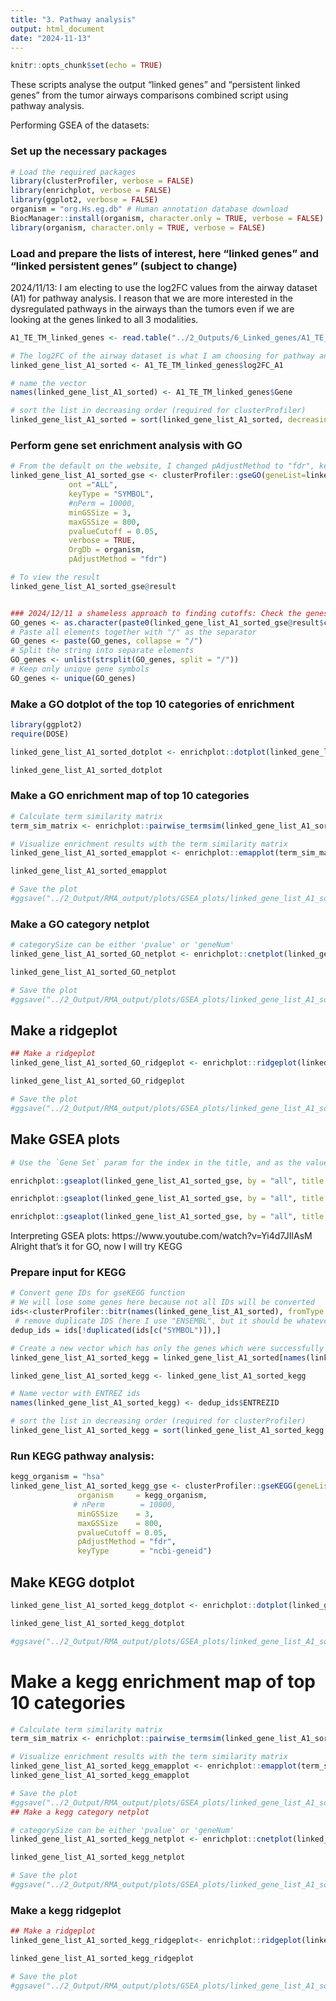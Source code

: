 ```yaml
---
title: "3. Pathway analysis"
output: html_document
date: "2024-11-13"
---
```


```r
knitr::opts_chunk$set(echo = TRUE)
```

These scripts analyse the output "linked genes" and "persistent linked genes" from the tumor airways comparisons combined script using pathway analysis.

Performing GSEA of the datasets:

### Set up the necessary packages
```r

# Load the required packages
library(clusterProfiler, verbose = FALSE)
library(enrichplot, verbose = FALSE)
library(ggplot2, verbose = FALSE)
organism = "org.Hs.eg.db" # Human annotation database download
BiocManager::install(organism, character.only = TRUE, verbose = FALSE) 
library(organism, character.only = TRUE, verbose = FALSE)

```

### Load and prepare the lists of interest, here "linked genes" and "linked persistent genes" (subject to change)

2024/11/13: I am electing to use the log2FC values from the airway dataset (A1) for pathway analysis. I reason that we are more interested in the dysregulated pathways in the airways than the tumors even if we are looking at the genes linked to all 3 modalities.
```r

A1_TE_TM_linked_genes <- read.table("../2_Outputs/6_Linked_genes/A1_TE_TM_linked_genes_0.05_0_0.05_0_0.05_0_20241205.txt", header = TRUE)

# The log2FC of the airway dataset is what I am choosing for pathway analysis
linked_gene_list_A1_sorted <- A1_TE_TM_linked_genes$log2FC_A1

# name the vector
names(linked_gene_list_A1_sorted) <- A1_TE_TM_linked_genes$Gene

# sort the list in decreasing order (required for clusterProfiler)
linked_gene_list_A1_sorted = sort(linked_gene_list_A1_sorted, decreasing = TRUE)

```


### Perform gene set enrichment analysis with GO
```r
# From the default on the website, I changed pAdjustMethod to "fdr", keyType to "SYMBOL". And there was a warning message that I should remove the nPerm parameter so I did that
linked_gene_list_A1_sorted_gse <- clusterProfiler::gseGO(geneList=linked_gene_list_A1_sorted, 
             ont ="ALL", 
             keyType = "SYMBOL", 
             #nPerm = 10000, 
             minGSSize = 3, 
             maxGSSize = 800, 
             pvalueCutoff = 0.05, 
             verbose = TRUE, 
             OrgDb = organism, 
             pAdjustMethod = "fdr")

# To view the result
linked_gene_list_A1_sorted_gse@result


### 2024/12/11 a shameless approach to finding cutoffs: Check the genes from the result with the least stringent cutoffs and then see which cutoffs can be applied that keep most of these genes
GO_genes <- as.character(paste0(linked_gene_list_A1_sorted_gse@result$core_enrichment))
# Paste all elements together with "/" as the separator
GO_genes <- paste(GO_genes, collapse = "/")
# Split the string into separate elements
GO_genes <- unlist(strsplit(GO_genes, split = "/"))
# Keep only unique gene symbols
GO_genes <- unique(GO_genes)

```

### Make a GO dotplot of the top 10 categories of enrichment
```r

library(ggplot2)
require(DOSE)

linked_gene_list_A1_sorted_dotplot <- enrichplot::dotplot(linked_gene_list_A1_sorted_gse, showCategory=10, split=".sign") + facet_grid(.~.sign)

linked_gene_list_A1_sorted_dotplot


```

### Make a GO enrichment map of top 10 categories
```r

# Calculate term similarity matrix
term_sim_matrix <- enrichplot::pairwise_termsim(linked_gene_list_A1_sorted_gse)

# Visualize enrichment results with the term similarity matrix
linked_gene_list_A1_sorted_emapplot <- enrichplot::emapplot(term_sim_matrix, showCategory = 9)

linked_gene_list_A1_sorted_emapplot

# Save the plot
#ggsave("../2_Output/RMA_output/plots/GSEA_plots/linked_gene_list_A1_sorted/linked_gene_list_A1_sorted_GO_emap.png", linked_gene_list_A1_sorted_emapplot, width = 10, height = 10)
```

### Make a GO category netplot
```r
# categorySize can be either 'pvalue' or 'geneNum'
linked_gene_list_A1_sorted_GO_netplot <- enrichplot::cnetplot(linked_gene_list_A1_sorted_gse, categorySize="pvalue", foldChange=linked_gene_list_A1_sorted, showCategory = 3)

linked_gene_list_A1_sorted_GO_netplot

# Save the plot
#ggsave("../2_Output/RMA_output/plots/GSEA_plots/linked_gene_list_A1_sorted/linked_gene_list_A1_sorted_GO_cnet.png", linked_gene_list_A1_sorted_GO_netplot, width = 15, height = 10)

```

## Make a ridgeplot
```r
## Make a ridgeplot
linked_gene_list_A1_sorted_GO_ridgeplot <- enrichplot::ridgeplot(linked_gene_list_A1_sorted_gse) + labs(x = "enrichment distribution")

linked_gene_list_A1_sorted_GO_ridgeplot

# Save the plot
#ggsave("../2_Output/RMA_output/plots/GSEA_plots/linked_gene_list_A1_sorted/linked_gene_list_A1_sorted_GO_ridgeplot.png", linked_gene_list_A1_sorted_GO_ridgeplot, width = 20, height = 15)

```

## Make GSEA plots
```r
# Use the `Gene Set` param for the index in the title, and as the value for geneSetId

enrichplot::gseaplot(linked_gene_list_A1_sorted_gse, by = "all", title = linked_gene_list_A1_sorted_gse$Description[1], geneSetID = 1)

enrichplot::gseaplot(linked_gene_list_A1_sorted_gse, by = "all", title = linked_gene_list_A1_sorted_gse$Description[2], geneSetID = 2)

enrichplot::gseaplot(linked_gene_list_A1_sorted_gse, by = "all", title = linked_gene_list_A1_sorted_gse$Description[3], geneSetID = 3)
```

Interpreting GSEA plots: https://www.youtube.com/watch?v=Yi4d7JIlAsM
Alright that's it for GO, now I will try KEGG

### Prepare input for KEGG
```r
# Convert gene IDs for gseKEGG function
# We will lose some genes here because not all IDs will be converted
ids<-clusterProfiler::bitr(names(linked_gene_list_A1_sorted), fromType = "SYMBOL", toType = "ENTREZID", OrgDb=organism)
 # remove duplicate IDS (here I use "ENSEMBL", but it should be whatever was selected as keyType)
dedup_ids = ids[!duplicated(ids[c("SYMBOL")]),]

# Create a new vector which has only the genes which were successfully mapped using the bitr function above
linked_gene_list_A1_sorted_kegg = linked_gene_list_A1_sorted[names(linked_gene_list_A1_sorted) %in% dedup_ids$SYMBOL]

linked_gene_list_A1_sorted_kegg <- linked_gene_list_A1_sorted_kegg 

# Name vector with ENTREZ ids
names(linked_gene_list_A1_sorted_kegg) <- dedup_ids$ENTREZID

# sort the list in decreasing order (required for clusterProfiler)
linked_gene_list_A1_sorted_kegg = sort(linked_gene_list_A1_sorted_kegg, decreasing = TRUE)
```

### Run KEGG pathway analysis:
```r
kegg_organism = "hsa"
linked_gene_list_A1_sorted_kegg_gse <- clusterProfiler::gseKEGG(geneList = linked_gene_list_A1_sorted_kegg,
               organism     = kegg_organism,
              # nPerm        = 10000,
               minGSSize    = 3,
               maxGSSize    = 800,
               pvalueCutoff = 0.05,
               pAdjustMethod = "fdr",
               keyType       = "ncbi-geneid")
```

## Make KEGG dotplot

```r
linked_gene_list_A1_sorted_kegg_dotplot <- enrichplot::dotplot(linked_gene_list_A1_sorted_kegg_gse, showCategory = 10, title = "Enriched Pathways" , split=".sign") + facet_grid(.~.sign)

linked_gene_list_A1_sorted_kegg_dotplot

#ggsave("../2_Output/RMA_output/plots/GSEA_plots/linked_gene_list_A1_sorted/linked_gene_list_A1_sorted_kegg_dotplot.png", linked_gene_list_A1_sorted_kegg_dotplot, width = 7, height = 12)
```


# Make a kegg enrichment map of top 10 categories
```r

# Calculate term similarity matrix
term_sim_matrix <- enrichplot::pairwise_termsim(linked_gene_list_A1_sorted_kegg_gse)

# Visualize enrichment results with the term similarity matrix
linked_gene_list_A1_sorted_kegg_emapplot <- enrichplot::emapplot(term_sim_matrix, showCategory = 10)
linked_gene_list_A1_sorted_kegg_emapplot

# Save the plot
#ggsave("../2_Output/RMA_output/plots/GSEA_plots/linked_gene_list_A1_sorted/linked_gene_list_A1_sorted_kegg_emap.png", linked_gene_list_A1_sorted_kegg_emapplot, width = 10, height = 10)
## Make a kegg category netplot
```



```r
# categorySize can be either 'pvalue' or 'geneNum'
linked_gene_list_A1_sorted_kegg_netplot <- enrichplot::cnetplot(linked_gene_list_A1_sorted_kegg_gse, categorySize="pvalue", foldChange=linked_gene_list_A1_sorted, showCategory = 3)

linked_gene_list_A1_sorted_kegg_netplot

# Save the plot
#ggsave("../2_Output/RMA_output/plots/GSEA_plots/linked_gene_list_A1_sorted/linked_gene_list_A1_sorted_kegg_cnet.png", linked_gene_list_A1_sorted_kegg_netplot, width = 15, height = 10)

```

### Make a kegg ridgeplot
```r

## Make a ridgeplot
linked_gene_list_A1_sorted_kegg_ridgeplot<- enrichplot::ridgeplot(linked_gene_list_A1_sorted_kegg_gse) + labs(x = "enrichment distribution")

linked_gene_list_A1_sorted_kegg_ridgeplot

# Save the plot
#ggsave("../2_Output/RMA_output/plots/GSEA_plots/linked_gene_list_A1_sorted/linked_gene_list_A1_sorted_kegg_ridgeplot.png", linked_gene_list_A1_sorted_kegg_ridgeplot, width = 20, height = 15)

```

